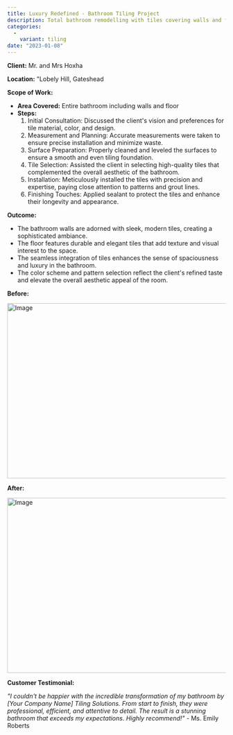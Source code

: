 ```yaml
---
title: Luxury Redefined - Bathroom Tiling Project
description: Total bathroom remodelling with tiles covering walls and floor. Project included moisture control prior
categories:
  - 
    variant: tiling
date: "2023-01-08"
---
```


**Client:** Mr. and Mrs Hoxha

**Location:** "Lobely Hill, Gateshead

**Scope of Work:**
- **Area Covered:** Entire bathroom including walls and floor
- **Steps:**
  1. Initial Consultation: Discussed the client's vision and preferences for tile material, color, and design.
  2. Measurement and Planning: Accurate measurements were taken to ensure precise installation and minimize waste.
  3. Surface Preparation: Properly cleaned and leveled the surfaces to ensure a smooth and even tiling foundation.
  4. Tile Selection: Assisted the client in selecting high-quality tiles that complemented the overall aesthetic of the bathroom.
  5. Installation: Meticulously installed the tiles with precision and expertise, paying close attention to patterns and grout lines.
  6. Finishing Touches: Applied sealant to protect the tiles and enhance their longevity and appearance.

**Outcome:**
- The bathroom walls are adorned with sleek, modern tiles, creating a sophisticated ambiance.
- The floor features durable and elegant tiles that add texture and visual interest to the space.
- The seamless integration of tiles enhances the sense of spaciousness and luxury in the bathroom.
- The color scheme and pattern selection reflect the client's refined taste and elevate the overall aesthetic appeal of the room.

**Before:**

<Image
  src="/images/showcase/project-one/before.jpeg"
  width="718"
  height="404"
  alt="Image"
/>

**After:**

<Image
  src="/images/showcase/project-one/after.jpeg"
  width="718"
  height="404"
  alt="Image"
/>

**Customer Testimonial:**

*"I couldn't be happier with the incredible transformation of my bathroom by [Your Company Name] Tiling Solutions. From start to finish, they were professional, efficient, and attentive to detail. The result is a stunning bathroom that exceeds my expectations. Highly recommend!"* - Ms. Emily Roberts